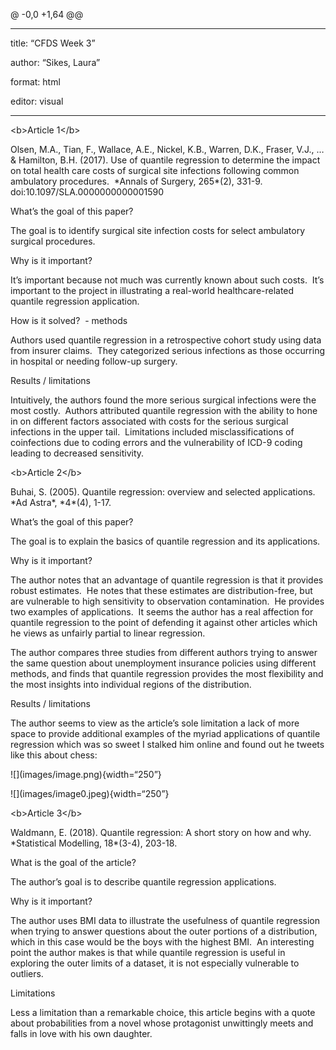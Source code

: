 \@ -0,0 +1,64 \@\@

---

title: "CFDS Week 3"

author: "Sikes, Laura"

format: html

editor: visual

---

\<b\>Article 1\</b\>

Olsen, M.A., Tian, F., Wallace, A.E., Nickel, K.B., Warren, D.K., Fraser, V.J., … & Hamilton, B.H. (2017). Use of quantile regression to determine the impact on total health care costs of surgical site infections following common ambulatory procedures.  \*Annals of Surgery, 265\*(2), 331-9. doi:10.1097/SLA.0000000000001590

What’s the goal of this paper?

The goal is to identify surgical site infection costs for select ambulatory surgical procedures.

Why is it important?

It’s important because not much was currently known about such costs.  It’s important to the project in illustrating a real-world healthcare-related quantile regression application.

How is it solved?  - methods

Authors used quantile regression in a retrospective cohort study using data from insurer claims.  They categorized serious infections as those occurring in hospital or needing follow-up surgery.

Results / limitations

Intuitively, the authors found the more serious surgical infections were the most costly.  Authors attributed quantile regression with the ability to hone in on different factors associated with costs for the serious surgical infections in the upper tail.  Limitations included misclassifications of coinfections due to coding errors and the vulnerability of ICD-9 coding leading to decreased sensitivity.

\<b\>Article 2\</b\>

Buhai, S. (2005). Quantile regression: overview and selected applications. \*Ad Astra\*, \*4\*(4), 1-17.

What’s the goal of this paper?

The goal is to explain the basics of quantile regression and its applications. 

Why is it important?

The author notes that an advantage of quantile regression is that it provides robust estimates.  He notes that these estimates are distribution-free, but are vulnerable to high sensitivity to observation contamination.  He provides two examples of applications.  It seems the author has a real affection for quantile regression to the point of defending it against other articles which he views as unfairly partial to linear regression. 

The author compares three studies from different authors trying to answer the same question about unemployment insurance policies using different methods, and finds that quantile regression provides the most flexibility and the most insights into individual regions of the distribution.

Results / limitations

The author seems to view as the article’s sole limitation a lack of more space to provide additional examples of the myriad applications of quantile regression which was so sweet I stalked him online and found out he tweets like this about chess:

\![\](images/image.png){width="250"}

\![\](images/image0.jpeg){width="250"}

\<b\>Article 3\</b\>

Waldmann, E. (2018). Quantile regression: A short story on how and why. \*Statistical Modelling, 18\*(3-4), 203-18.

What is the goal of the article?

The author’s goal is to describe quantile regression applications.

Why is it important?

The author uses BMI data to illustrate the usefulness of quantile regression when trying to answer questions about the outer portions of a distribution, which in this case would be the boys with the highest BMI.  An interesting point the author makes is that while quantile regression is useful in exploring the outer limits of a dataset, it is not especially vulnerable to outliers. 

Limitations

Less a limitation than a remarkable choice, this article begins with a quote about probabilities from a novel whose protagonist unwittingly meets and falls in love with his own daughter.
